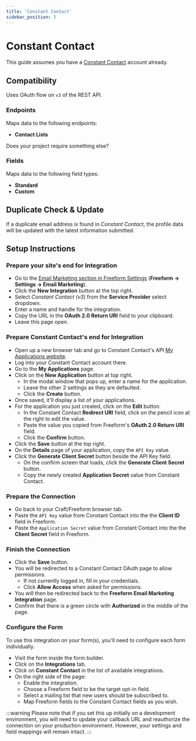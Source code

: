 ```yaml
---
title: 'Constant Contact'
sidebar_position: 5
---
```



# Constant Contact<Badge type="pro" text="Pro" />

This guide assumes you have a [Constant Contact](https://www.constantcontact.com) account already.

## Compatibility

Uses OAuth flow on `v3` of the REST API.

### Endpoints

Maps data to the following endpoints:

- **Contact Lists**

Does your project require something else? &nbsp; <PrimaryButtonWithLink to='https://support.solspace.com/' label='Contact Us' />

### Fields

Maps data to the following field types:

- **Standard**
- **Custom**

## Duplicate Check & Update

If a duplicate email address is found in _Constant Contact_, the profile data will be updated with the latest information submitted.

## Setup Instructions

<VerticalStepWrapper>
<StepMarkdown>

### Prepare your site's end for Integration

- Go to the [Email Marketing section in Freeform Settings](../configuration/settings.mdx#email-marketing) (**Freeform → Settings → Email Marketing**).
- Click the **New Integration** button at the top right.
- Select _Constant Contact (v3)_ from the **Service Provider** select dropdown.
- Enter a name and handle for the integration.
- Copy the URL in the **OAuth 2.0 Return URI** field to your clipboard.
- Leave this page open.

</StepMarkdown>
<StepMarkdown>

### Prepare Constant Contact's end for Integration

- Open up a new browser tab and go to Constant Contact's API [My Applications website](https://app.constantcontact.com/pages/dma/portal/).
- Log into your Constant Contact account there.
- Go to the **My Applications** page.
- Click on the **New Application** button at top right.
    - In the modal window that pops up, enter a name for the application.
    - Leave the other 2 settings as they are defaulted.
    - Click the **Create** button.
- Once saved, it'll display a list of your applications.
- For the application you just created, click on the **Edit** button.
    - In the Constant Contact **Redirect URI** field, click on the pencil icon at the right to edit the value.
    - Paste the value you copied from Freeform's **OAuth 2.0 Return URI** field.
    - Click the **Confirm** button.
- Click the **Save** button at the top right.
- On the **Details** page of your application, copy the `API Key` value.
- Click the **Generate Client Secret** button beside the API Key field.
    - On the confirm screen that loads, click the **Generate Client Secret** button.
    - Copy the newly created **Application Secret** value from Constant Contact.

</StepMarkdown>
<StepMarkdown>

### Prepare the Connection

- Go back to your Craft/Freeform browser tab.
- Paste the `API Key` value from Constant Contact into the the **Client ID** field in Freeform.
- Paste the `Application Secret` value from Constant Contact into the the **Client Secret** field in Freeform.

</StepMarkdown>
<StepMarkdown>

### Finish the Connection

- Click the **Save** button.
- You will be redirected to a Constant Contact OAuth page to allow permissions.
  - If not currently logged in, fill in your credentials.
  - Click **Allow Access** when asked for permissions.
- You will then be redirected back to the **Freeform Email Marketing Integration** page.
- Confirm that there is a green circle with **Authorized** in the middle of the page.

</StepMarkdown>
<StepMarkdown>

### Configure the Form

To use this integration on your form(s), you'll need to configure each form individually.

- Visit the form inside the form builder.
- Click on the **Integrations** tab.
- Click on **Constant Contact** in the list of available integrations.
- On the right side of the page:
  - Enable the integration.
  - Choose a Freeform field to be the target opt-in field.
  - Select a mailing list that new users should be subscribed to.
  - Map Freeform fields to the Constant Contact fields as you wish.

</StepMarkdown>
</VerticalStepWrapper>

:::warning
Please note that if you set this up initially on a development environment, you will need to update your callback URL and reauthorize the connection on your production environment. However, your settings and field mappings will remain intact.
:::
